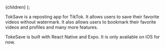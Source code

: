   <ProjectLayout meta={meta}>{children}</ProjectLayout>
);

TokSave is a reposting app for TikTok. It allows users to save their favorite videos without watermark. It also allows users to bookmark their favorite videos and profiles and many more features.

TokeSave is built with React Native and Expo. It is only available on iOS for now.
